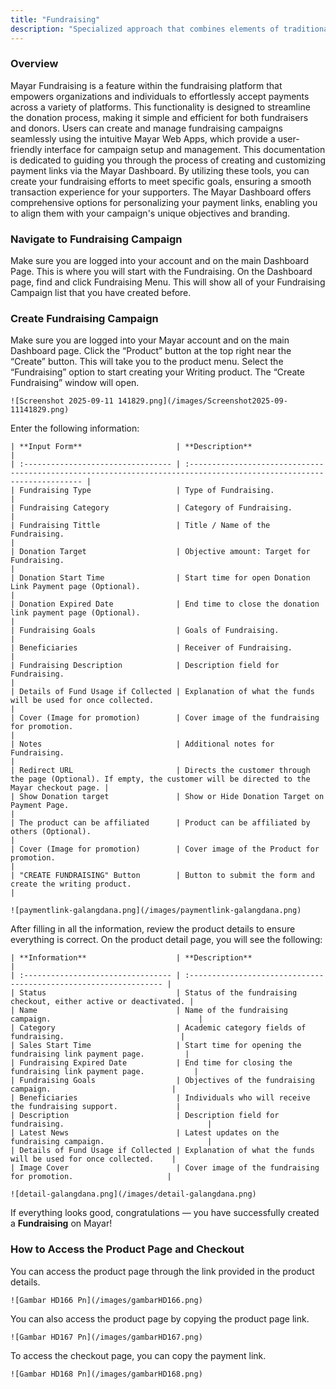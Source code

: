 ```yaml
---
title: "Fundraising"
description: "Specialized approach that combines elements of traditional product sales with fundraising efforts. Try it now!"
---
```


### Overview

Mayar Fundraising is a feature within the fundraising platform that empowers organizations and individuals to effortlessly accept payments across a variety of platforms. This functionality is designed to streamline the donation process, making it simple and efficient for both fundraisers and donors. Users can create and manage fundraising campaigns seamlessly using the intuitive Mayar Web Apps, which provide a user-friendly interface for campaign setup and management. This documentation is dedicated to guiding you through the process of creating and customizing payment links via the Mayar Dashboard. By utilizing these tools, you can create your fundraising efforts to meet specific goals, ensuring a smooth transaction experience for your supporters. The Mayar Dashboard offers comprehensive options for personalizing your payment links, enabling you to align them with your campaign's unique objectives and branding.

### Navigate to Fundraising Campaign

<Steps>
  <Step title="Log in to your Mayar Dashboard">
    Make sure you are logged into your account and on the main Dashboard Page. This is where you will start with the Fundraising.
  </Step>
  <Step title="From the Sidebar menu, click on Fundraising">
    On the Dashboard page, find and click Fundraising Menu. This will show all of your Fundraising Campaign list that you have created before.
  </Step>
</Steps>

### Create Fundraising Campaign

<Steps>
  <Step title="Go to Dashboard">
    Make sure you are logged into your Mayar account and on the main Dashboard page.
  </Step>
  <Step title="Access the Product Menu">
    Click the “Product” button at the top right near the “Create” button. This will take you to the product menu.
  </Step>
  <Step title="Choose Product Type">
    Select the “Fundraising” option to start creating your Writing product. The “Create Fundraising” window will open.

    ![Screenshot 2025-09-11 141829.png](/images/Screenshot2025-09-11141829.png)
  </Step>
  <Step title="Fill in Product Details">
    Enter the following information:

    | **Input Form**                     | **Description**                                                                                                       |
    | :--------------------------------- | :-------------------------------------------------------------------------------------------------------------------- |
    | Fundraising Type                   | Type of Fundraising.                                                                                                  |
    | Fundraising Category               | Category of Fundraising.                                                                                              |
    | Fundraising Tittle                 | Title / Name of the Fundraising.                                                                                      |
    | Donation Target                    | Objective amount: Target for Fundraising.                                                                             |
    | Donation Start Time                | Start time for open Donation Link Payment page (Optional).                                                            |
    | Donation Expired Date              | End time to close the donation link payment page (Optional).                                                          |
    | Fundraising Goals                  | Goals of Fundraising.                                                                                                 |
    | Beneficiaries                      | Receiver of Fundraising.                                                                                              |
    | Fundraising Description            | Description field for Fundraising.                                                                                    |
    | Details of Fund Usage if Collected | Explanation of what the funds will be used for once collected.                                                        |
    | Cover (Image for promotion)        | Cover image of the fundraising for promotion.                                                                         |
    | Notes                              | Additional notes for Fundraising.                                                                                     |
    | Redirect URL                       | Directs the customer through the page (Optional). If empty, the customer will be directed to the Mayar checkout page. |
    | Show Donation target               | Show or Hide Donation Target on Payment Page.                                                                         |
    | The product can be affiliated      | Product can be affiliated by others (Optional).                                                                       |
    | Cover (Image for promotion)        | Cover image of the Product for promotion.                                                                             |
    | "CREATE FUNDRAISING" Button        | Button to submit the form and create the writing product.                                                             |

    ![paymentlink-galangdana.png](/images/paymentlink-galangdana.png)
  </Step>
  <Step title="Review and Finish">
    After filling in all the information, review the product details to ensure everything is correct. On the product detail page, you will see the following:

    | **Information**                    | **Description**                                                   |
    | :--------------------------------- | :---------------------------------------------------------------- |
    | Status                             | Status of the fundraising checkout, either active or deactivated. |
    | Name                               | Name of the fundraising campaign.                                 |
    | Category                           | Academic category fields of fundraising.                          |
    | Sales Start Time                   | Start time for opening the fundraising link payment page.         |
    | Fundraising Expired Date           | End time for closing the fundraising link payment page.           |
    | Fundraising Goals                  | Objectives of the fundraising campaign.                           |
    | Beneficiaries                      | Individuals who will receive the fundraising support.             |
    | Description                        | Description field for fundraising.                                |
    | Latest News                        | Latest updates on the fundraising campaign.                       |
    | Details of Fund Usage if Collected | Explanation of what the funds will be used for once collected.    |
    | Image Cover                        | Cover image of the fundraising for promotion.                     |

    ![detail-galangdana.png](/images/detail-galangdana.png)
  </Step>
</Steps>

If everything looks good, congratulations — you have successfully created a **Fundraising** on Mayar!

### How to Access the Product Page and Checkout

<Steps>
  <Step title="Access Product Page">
    You can access the product page through the link provided in the product details.

    ![Gambar HD166 Pn](/images/gambarHD166.png)
  </Step>
  <Step title="Copy Product Page Link">
    You can also access the product page by copying the product page link.

    ![Gambar HD167 Pn](/images/gambarHD167.png)
  </Step>
  <Step title="Access Checkout Page">
    To access the checkout page, you can copy the payment link.

    ![Gambar HD168 Pn](/images/gambarHD168.png)
  </Step>
</Steps>